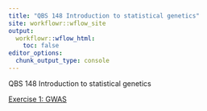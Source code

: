 ```yaml
---
title: "QBS 148 Introduction to statistical genetics"
site: workflowr::wflow_site
output:
  workflowr::wflow_html:
    toc: false
editor_options:
  chunk_output_type: console
---
```


QBS 148 Introduction to statistical genetics

[Exercise 1: GWAS](e1-gwas.html)
